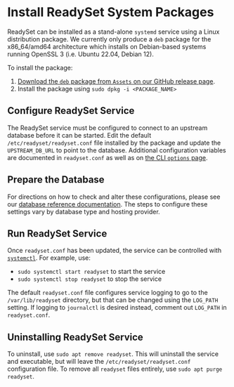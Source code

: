 

# Install ReadySet System Packages

ReadySet can be installed as a stand-alone `systemd` service using a Linux
distribution package.  We currently only produce a `deb` package for the
x86_64/amd64 architecture which installs on Debian-based systems running
OpenSSL 3 (i.e. Ubuntu 22.04, Debian 12).

To install the package:
1. [Download the `deb` package from `Assets` on our GitHub release page](https://github.com/readysettech/readyset/releases/latest).
2. Install the package using `sudo dpkg -i <PACKAGE_NAME>`


## Configure ReadySet Service

The ReadySet service must be configured to connect to an upstream database
before it can be started. Edit the default `/etc/readyset/readyset.conf` file
installed by the package and update the `UPSTREAM_DB_URL` to point to the
database.  Additional configuration variables are documented in `readyset.conf`
as well as on [the CLI `options` page](/reference/cli/readyset#options).


## Prepare the Database

For directions on how to check and alter these configurations, please see our
[database reference documentation](/reference/configure-your-database). The
steps to configure these settings vary by database type and hosting provider.


## Run ReadySet Service

Once `readyset.conf` has been updated, the service can be controlled with
[`systemctl`](https://www.linux.org/docs/man1/systemctl.html).  For example,
use:
* `sudo systemctl start readyset` to start the service
* `sudo systemctl stop readyset` to stop the service

The default `readyset.conf` file configures service logging to go to the
`/var/lib/readyset` directory, but that can be changed using the `LOG_PATH`
setting.  If logging to `journalctl` is desired instead, comment out `LOG_PATH`
in `readyset.conf`.


## Uninstalling ReadySet Service

To uninstall, use `sudo apt remove readyset`.  This will uninstall the service
and executable, but will leave the `/etc/readyset/readyset.conf` configuration
file.  To remove all `readyset` files entirely, use `sudo apt purge readyset`.
